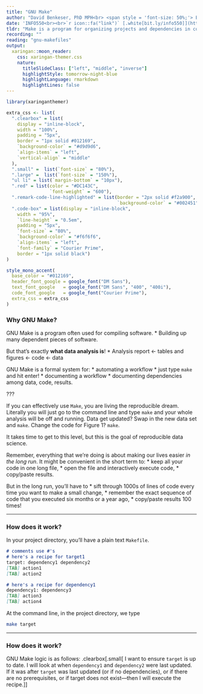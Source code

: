 ```yaml
---
title: "GNU Make"
author: "David Benkeser, PhD MPH<br> <span style = 'font-size: 50%;'> Emory University<br> Department of Biostatistics and Bioinformatics </span>"
date: 'INFO550<br><br>`r icon::fa("link")` [.white[bit.ly/info550]](https://bit.ly/info550) <br> `r icon::fa("book")` [.white[Additional reading]](https://benkeser.github.io/info550/readings#r-markdown)'
tldr: "Make is a program for organizing projects and dependencies in code."
recording: ""
reading: "gnu-makefiles"
output:
  xaringan::moon_reader:
    css: xaringan-themer.css
    nature:
      titleSlideClass: ["left", "middle", "inverse"]
      highlightStyle: tomorrow-night-blue
      highlightLanguage: rmarkdown
      highlightLines: false
---
```


```r
library(xaringanthemer)

extra_css <- list(
  ".clearbox" = list(
    display = "inline-block", 
    width = "100%",
    padding = "5px",
    border = "1px solid #012169",
    `background-color` = "#d9d9d6",
    `align-items` = "left",
    `vertical-align` = "middle"
  ),
  ".small" =  list(`font-size` = "80%"),
  ".large" =  list(`font-size` = "150%"),
  "ul li" = list(`margin-bottom` = "10px"),
  ".red" = list(color = "#DC143C",
                `font-weight` = "600"),
  ".remark-code-line-highlighted" = list(border = "2px solid #f2a900",
                                         `background-color` = "#002451"),
  ".code-box" = list(display = "inline-block", 
    width = "95%",
    `line-height` = "0.5em",
    padding = "5px",
    `font-size` = "80%",
    `background-color` = "#f6f6f6",
    `align-items` = "left",
    `font-family` = "Courier Prime",
    border = "1px solid black")
)

style_mono_accent(
  base_color = "#012169",
  header_font_google = google_font("DM Sans"),
  text_font_google   = google_font("DM Sans", "400", "400i"),
  code_font_google   = google_font("Courier Prime"),
  extra_css = extra_css
)
```

<style type="text/css">
.remark-slide-content {
    font-size: 25px
}
</style>

### Why GNU Make?

GNU Make is a program often used for compiling software. 
* Building up many dependent pieces of software.

But that's exactly __what data analysis is__! 
* Analysis report &#8592; tables and figures &#8592; code &#8592; data

GNU Make is a formal system for:
* automating a workflow
  * just type `make` and hit enter!
* documenting a workflow
* documenting dependencies among data, code, results.

???

If you can effectively use `Make`, you are living the reproducible dream. 
Literally you will just go to the command line and type `make` and your
whole analysis will be off and running. Data get updated? Swap in the 
new data set and `make`. Change the code for Figure 1? `make`.

It takes time to get to this level, but this is the goal of 
reproducible data science. 

Remember, everything that we're doing is about making our lives easier 
*in the long run*. It might be convenient in the short term to:
* keep all your code in one long file,
* open the file and interactively execute code,
* copy/paste results.

But in the long run, you'll have to 
* sift through 1000s of lines of code every time you want to make a small change,
* remember the exact sequence of code that you executed six months or a year ago,
* copy/paste results 100 times!

---

### How does it work?

In your project directory, you'll have a plain text `Makefile`.

````markdown
# comments use #'s
# here's a recipe for target1 
target: dependency1 dependency2
[TAB] action1
[TAB] action2

# here's a recipe for dependency1
dependency1: dependency3 
[TAB] action3
[TAB] action4 
````

At the command line, in the project directory, we type 

```bash
make target
```

---

### How does it work?

GNU Make logic is as follows:
.clearbox[.small[
I want to ensure `target` is up to date. I will look at when `dependency1` and `dependency2` were last updated. If it was after `target` was last updated (or if no dependencies), 
or if there are no prerequisites, or if target does not exist—then I will execute the recipe.
]]



